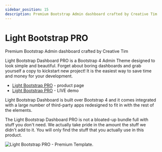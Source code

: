 ```yaml
---
sidebar_position: 15
description: Premium Bootstrap Admin dashboard crafted by Creative Tim
---
```


# Light Bootstrap PRO

<SubHeading>Premium Bootstrap Admin dashboard crafted by Creative Tim</SubHeading>

Light Bootstrap Dashboard PRO is a Bootstrap 4 Admin Theme designed to look simple and beautiful. Forget about boring dashboards and grab yourself a copy to kickstart new project! It is the easiest way to save time and money for your development.

- [Light Bootstrap PRO](https://bit.ly/2MiMlGA) - product page
- [Light Bootstrap PRO](https://bit.ly/3htIofa) - LIVE demo

Light Bootstrap Dashboard is built over Bootstrap 4 and it comes integrated with a large number of third-party apps redesigned to fit in with the rest of the elements.

The Light Bootstrap Dashboard PRO is not a bloated-up bundle full with stuff you don't need. We actually take pride in the amount the stuff we didn't add to it. You will only find the stuff that you actually use in this product.

![Light Bootstrap PRO - Premium Template.](../../../static/assets/light-bootstrap-dashboard-pro.jpg)
